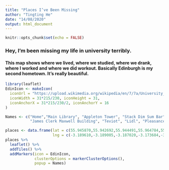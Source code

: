 ```yaml
---
title: "Places I’ve Been Missing"
author: "Tingting He"
date: "14/08/2020"
output: html_document
---
```


```r
knitr::opts_chunk$set(echo = FALSE)
```

### Hey, I'm been missing my life in university terribly. 
#### This map shows where we lived, where we studied, where we drank, where I worked and where we did workout. Basically Edinburgh is my second hometown. It's really beautiful. 

```r
library(leaflet)
EdinIcon <- makeIcon(
  iconUrl = "https://upload.wikimedia.org/wikipedia/en/7/7a/University_of_Edinburgh_ceremonial_roundel.svg",
  iconWidth = 31*215/230, iconHeight = 31,
  iconAnchorX = 31*215/230/2, iconAnchorY = 16
)

Names <- c("Home","Main Library", "Appleton Tower", "Stack Dim Sum Bar", 
           "James Clerk Maxwell Building", "Teviot", "Lidl", "Pleasance Gym")

places <- data.frame(lat = c(55.945870,55.942692,55.944491,55.964784,55.922238, 55.945231,55.945671,55.948242),
                     lng = c(-3.189610,-3.189005,-3.187020,-3.173684,-3.171259, -3.188786, -3.184314,-3.180689))
places %>% 
  leaflet() %>%
  addTiles() %>%
  addMarkers(icon = EdinIcon, 
             clusterOptions = markerClusterOptions(),
             popup = Names)
```